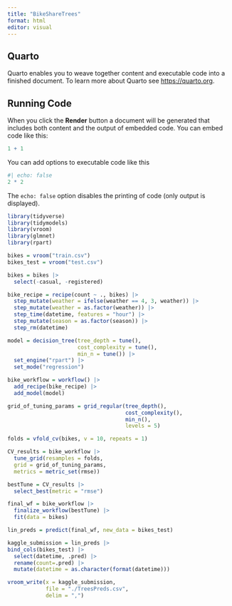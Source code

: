 ```yaml
---
title: "BikeShareTrees"
format: html
editor: visual
---
```


## Quarto

Quarto enables you to weave together content and executable code into a finished document. To learn more about Quarto see <https://quarto.org>.

## Running Code

When you click the **Render** button a document will be generated that includes both content and the output of embedded code. You can embed code like this:

```r
1 + 1
```

You can add options to executable code like this

```r
#| echo: false
2 * 2
```

The `echo: false` option disables the printing of code (only output is displayed).

```r
library(tidyverse)
library(tidymodels)
library(vroom)
library(glmnet)
library(rpart)
```

```r
bikes = vroom("train.csv")
bikes_test = vroom("test.csv")
```

```r
bikes = bikes |> 
  select(-casual, -registered)
```

```r
bike_recipe = recipe(count ~ ., bikes) |> 
  step_mutate(weather = ifelse(weather == 4, 3, weather)) |> 
  step_mutate(weather = as.factor(weather)) |> 
  step_time(datetime, features = "hour") |> 
  step_mutate(season = as.factor(season)) |> 
  step_rm(datetime)
```

```r
model = decision_tree(tree_depth = tune(),
                      cost_complexity = tune(),
                      min_n = tune()) |> 
  set_engine("rpart") |> 
  set_mode("regression")
```

```r
bike_workflow = workflow() |> 
  add_recipe(bike_recipe) |> 
  add_model(model)
```

```r
grid_of_tuning_params = grid_regular(tree_depth(),
                                     cost_complexity(),
                                     min_n(),
                                     levels = 5)
```

```r
folds = vfold_cv(bikes, v = 10, repeats = 1)
```

```r
CV_results = bike_workflow |> 
  tune_grid(resamples = folds,
  grid = grid_of_tuning_params,
  metrics = metric_set(rmse))
```

```r
bestTune = CV_results |> 
  select_best(metric = "rmse")
```

```r
final_wf = bike_workflow |> 
  finalize_workflow(bestTune) |> 
  fit(data = bikes)
```

```r
lin_preds = predict(final_wf, new_data = bikes_test)
```

```r
kaggle_submission = lin_preds |> 
bind_cols(bikes_test) |> 
  select(datetime, .pred) |> 
  rename(count=.pred) |> 
  mutate(datetime = as.character(format(datetime)))
```

```r
vroom_write(x = kaggle_submission,
            file = "./TreesPreds.csv",
            delim = ",")
```
